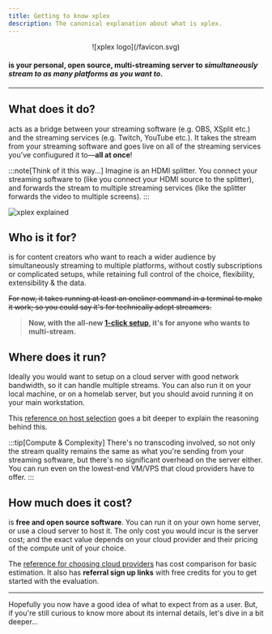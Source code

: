 ```yaml
---
title: Getting to know xplex
description: The canonical explanation about what is xplex.
---
```


<center>![xplex logo](/favicon.svg)</center>

#### <Xplex /> is your personal, open source, multi-streaming server to ***simultaneously stream to as many platforms as you want to***.

---

## What does it do?

<Xplex /> acts as a bridge between your streaming software (e.g. OBS, XSplit etc.) and the streaming services (e.g. Twitch, YouTube etc.). It takes the stream from your streaming software and goes live on all of the streaming services you've confiugured it to&mdash;**all at once**!

:::note[Think of it this way...]
Imagine <Xplex /> is an HDMI splitter. You connect your streaming software to <Xplex /> (like you connect your HDMI source to the splitter), and <Xplex /> forwards the stream to multiple streaming services (like the splitter forwards the video to multiple screens).
:::

![xplex explained](/xplex-xplained.excalidraw.svg)

## Who is it for?

<Xplex /> is for content creators who want to reach a wider audience by simultaneously streaming to multiple platforms, without costly subscriptions or complicated setups, while retaining full control of the choice, flexibility, extensibility & the data.

~~For now, it takes running at least an oneliner command in a terminal to make it work; so you could say it's for technically adept streamers.~~

> **Now, with the all-new [1-click setup](/setup/1-click), it's for anyone who wants to multi-stream.**

## Where does it run?

Ideally you would want to setup <Xplex /> on a cloud server with good network bandwidth, so it can handle multiple streams. You can also run it on your local machine, or on a homelab server, but you should avoid running it on your main workstation.

This [reference on host selection](/refs/choose/hosts) goes a bit deeper to explain the reasoning behind this.

:::tip[Compute & Complexity]
There's no transcoding involved, so not only the stream quality remains the same as what you're sending from your streaming software, but there's no significant overhead on the server either. You can run <Xplex /> even on the lowest-end VM/VPS that cloud providers have to offer.
:::

## How much does it cost?

<Xplex /> is **free and open source software**. You can run it on your own home server, or use a cloud server to host it. The only cost you would incur is the server cost; and the exact value depends on your cloud provider and their pricing of the compute unit of your choice.

The [reference for choosing cloud providers](/refs/choose/clouds) has cost comparison for basic estimation. It also has **referral sign up links** with free credits for you to get started with the evaluation.

---

Hopefully you now have a good idea of what to expect from <Xplex /> as a user. But, if you're still curious to know more about its internal details, let's dive in a bit deeper...
